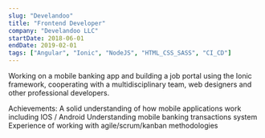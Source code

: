 ```yaml
---
slug: "Develandoo"
title: "Frontend Developer"
company: "Develandoo LLC"
startDate: 2018-06-01
endDate: 2019-02-01
tags: ["Angular", "Ionic", "NodeJS", "HTML_CSS_SASS", "CI_CD"]
---
```


Working on a mobile banking app and building a job portal using the Ionic framework, cooperating with a multidisciplinary team, web designers and other professional developers.

Achievements:
A solid understanding of how mobile applications work including IOS / Android
Understanding mobile banking transactions system
Experience of working with agile/scrum/kanban methodologies
